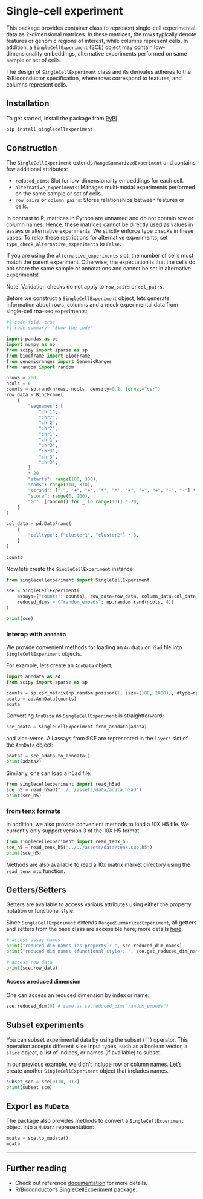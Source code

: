 # Single-cell experiment

This package provides container class to represent single-cell experimental data as 2-dimensional matrices. In these matrices, the rows typically denote features or genomic regions of interest, while columns represent cells. In addition, a `SingleCellExperiment` (SCE) object may contain low-dimensionality embeddings, alternative experiments performed on same sample or set of cells. 

:::{.callout-important}
The design of `SingleCellExperiment` class and its derivates adheres to the R/Bioconductor specification, where rows correspond to features, and columns represent cells.
:::

## Installation

To get started, install the package from [PyPI](https://pypi.org/project/singlecellexperiment/)

```bash
pip install singlecellexperiment
```

## Construction

The `SingleCellExperiment` extends `RangeSummarizedExperiment` and contains few additional attributes:

- `reduced_dims`: Slot for low-dimensionality embeddings for each cell.
- `alternative_experiments`: Manages multi-modal experiments performed on the same sample or set of cells.
- `row_pairs` or `column_pairs`: Stores relationships between features or cells.

In contrast to R, matrices in Python are unnamed and do not contain row or column names. Hence, these matrices cannot be directly used as values in assays or alternative experiments. We strictly enforce type checks in these cases. To relax these restrictions for alternative experiments, set `type_check_alternative_experiments` to `False`.

If you are using the `alternative_experiments` slot, the number of cells must match the parent experiment.  Otherwise, the expectation is that the cells do not share the same sample or annotations and cannot be set in alternative experiments!

Note: Validation checks do not apply to ``row_pairs`` or ``col_pairs``.

Before we construct a `SingleCellExperiment` object, lets generate information about rows, columns and a mock experimental data from single-cell rna-seq experiments:

```python
#| code-fold: true
#| code-summary: "Show the code"

import pandas as pd
import numpy as np
from scipy import sparse as sp
from biocframe import BiocFrame
from genomicranges import GenomicRanges
from random import random 

nrows = 200
ncols = 6
counts = sp.rand(nrows, ncols, density=0.2, format="csr")
row_data = BiocFrame(
    {
        "seqnames": [
            "chr1",
            "chr2",
            "chr2",
            "chr2",
            "chr1",
            "chr1",
            "chr3",
            "chr3",
            "chr3",
            "chr3",
        ]
        * 20,
        "starts": range(100, 300),
        "ends": range(110, 310),
        "strand": ["-", "+", "+", "*", "*", "+", "+", "+", "-", "-"] * 20,
        "score": range(0, 200),
        "GC": [random() for _ in range(10)] * 20,
    }
)

col_data = pd.DataFrame(
    {
        "celltype": ["cluster1", "cluster2"] * 3,
    }
)

counts
```

Now lets create the `SingleCellExperiment` instance:

```python
from singlecellexperiment import SingleCellExperiment

sce = SingleCellExperiment(
    assays={"counts": counts}, row_data=row_data, column_data=col_data,
    reduced_dims = {"random_embeds": np.random.rand(ncols, 4)}
)

print(sce)
```

### Interop with `anndata`

We provide convenient methods for loading an `AnnData` or `h5ad` file into `SingleCellExperiment` objects.

For example, lets create an `AnnData` object,

```python
import anndata as ad
from scipy import sparse as sp

counts = sp.csr_matrix(np.random.poisson(1, size=(100, 2000)), dtype=np.float32)
adata = ad.AnnData(counts)
adata
```

Converting `AnnData` as `SingleCellExperiment` is straightforward:

```python
sce_adata = SingleCellExperiment.from_anndata(adata) 
```


and vice-verse.  All assays from SCE are represented in the `layers` slot of the `AnnData` object:

```python
adata2 = sce_adata.to_anndata()
print(adata2)
```

Similarly, one can load a h5ad file:


```python
from singlecellexperiment import read_h5ad
sce_h5 = read_h5ad("../../assets/data/adata.h5ad")
print(sce_h5)
```

### from tenx formats

In addition, we also provide convenient methods to load a 10X H5 file. We currently only support version 3 of the 10X H5 format.

```python
from singlecellexperiment import read_tenx_h5
sce_h5 = read_tenx_h5("../../assets/data/tenx.sub.h5")
print(sce_h5)
```

:::{.callout-note}
Methods are also available to read a 10x matrix market directory using the `read_tenx_mtx` function.
:::

## Getters/Setters

Getters are available to access various attributes using either the property notation or functional style. 

Since `SingleCellExperiment` extends `RangedSummarizedExperiment`, all getters and setters from the base class are accessible here; more details [here](./summarized_expt.qmd).

```python
# access assay names
print("reduced dim names (as property): ", sce.reduced_dim_names)
print("reduced dim names (functional style): ", sce.get_reduced_dim_names())

# access row data
print(sce.row_data)
```

#### Access a reduced dimension

One can access an reduced dimension by index or name:

```python
sce.reduced_dim(0) # same as se.reduced_dim("random_embeds")
```

## Subset experiments

You can subset experimental data by using the subset (`[]`) operator. This operation accepts different slice input types, such as a boolean vector, a `slice` object, a list of indices, or names (if available) to subset.

In our previous example, we didn't include row or column names. Let's create another `SingleCellExperiment` object that includes names.

```python
subset_sce = sce[0:10, 0:3]
print(subset_sce)
```

## Export as `MuData`

The package also provides methods to convert a `SingleCellExperiment` object into a `MuData` representation:

```python
mdata = sce.to_mudata()
mdata
```

----

## Further reading

- Check out reference [documentation](https://biocpy.github.io/SingleCellExperiment/index.html) for more details.
- R/Bioconductor's [SingleCellExperiment](https://bioconductor.org/packages/release/bioc/html/SingleCellExperiment.html) package.